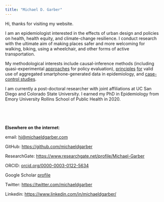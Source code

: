 ```yaml
---
title: "Michael D. Garber"
---
```


Hi, thanks for visiting my website.

I am an epidemiologist interested in the effects of urban design and policies on health, health equity, and climate-change resilience. I conduct research with the ultimate aim of making places safer and more welcoming for walking, biking, using a wheelchair, and other forms of active transportation.

My methodological interests include causal-inference methods (including quasi-experimental [approaches](https://journals.lww.com/epidem/Citation/2022/07000/Have_Paved_Trails_and_Protected_Bike_Lanes_Led_to.7.aspx) for policy evaluation), [principles](https://www.sciencedirect.com/science/article/abs/pii/S2214140518305590) [for](https://www.sciencedirect.com/science/article/abs/pii/S1047279722000370) valid use of aggregated smartphone-generated data in epidemiology, and [case-control studies](https://journals.lww.com/epidem/Fulltext/2021/01000/At_risk_measure_Sampling_in_Case_Control_Studies.14.aspx).

I am currently a post-doctoral researcher with joint affiliations at UC San Diego and Colorado State University. I earned my PhD in Epidemiology from Emory University Rollins School of Public Health in 2020.

<br>

<br>

**Elsewhere on the internet**:

email: [hi\@michaeldgarber.com](mailto:hi@michaeldgarber.com)

GitHub: <https://github.com/michaeldgarber>

ResearchGate: <https://www.researchgate.net/profile/Michael-Garber>

ORCID: [orcid.org/0000-0003-0122-5634](https://orcid.org/0000-0003-0122-5634)

Google Scholar [profile](https://scholar.google.com/citations?hl=en&user=r-MsgFsAAAAJ&view_op=list_works&sortby=pubdate)

Twitter: <https://twitter.com/michaeldgarber>

Linkedin: <https://www.linkedin.com/in/michaeldgarber/>
